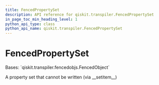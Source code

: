 ```yaml
---
title: FencedPropertySet
description: API reference for qiskit.transpiler.FencedPropertySet
in_page_toc_min_heading_level: 1
python_api_type: class
python_api_name: qiskit.transpiler.FencedPropertySet
---
```


# FencedPropertySet

<Class id="qiskit.transpiler.FencedPropertySet" github="https://github.com/qiskit/qiskit/tree/stable/0.19/qiskit/transpiler/fencedobjs.py" signature="FencedPropertySet(property_set_instance)">
  Bases: `qiskit.transpiler.fencedobjs.FencedObject`

  A property set that cannot be written (via \_\_setitem\_\_)
</Class>


